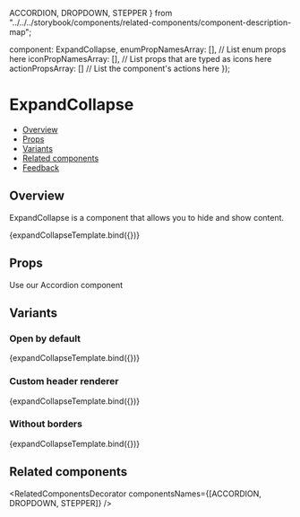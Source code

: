   ACCORDION,
  DROPDOWN,
  STEPPER
} from "../../../storybook/components/related-components/component-description-map";

  component: ExpandCollapse,
  enumPropNamesArray: [], // List enum props here
  iconPropNamesArray: [], // List props that are typed as icons here
  actionPropsArray: [] // List the component's actions here
});

<Meta
  title="Data Display/ExpandCollapse"
  component={ExpandCollapse}
  argTypes={metaSettings.argTypes}
  decorators={metaSettings.decorators}
/>

# ExpandCollapse

- [Overview](#overview)
- [Props](#props)
- [Variants](#variants)
- [Related components](#related-components)
- [Feedback](#feedback)

## Overview

ExpandCollapse is a component that allows you to hide and show content.

<Canvas>
  <Story name="Overview" args={{ title: "Expand collapse" }}>
    {expandCollapseTemplate.bind({})}
  </Story>
</Canvas>

## Props

<ArgsTable story="Overview" />

<Tip title="Want to combine multiple ExpandCollapse?">
  Use our
  <Link size={Link.sizes.SMALL} href="/?path=/docs/data-display-accordion--overview">
    Accordion
  </Link>
  component
</Tip>

## Variants

### Open by default

<Canvas>
  <Story name="Open by default" args={{ defaultOpenState: true, title: "ExpandCollapse title" }}>
    {expandCollapseTemplate.bind({})}
  </Story>
</Canvas>

### Custom header renderer

<Canvas>
  <Story
    name="Custom header renderer"
    args={{
      headerComponentRenderer: ExpandCollapseCustomHeadingComponent
    }}
  >
    {expandCollapseTemplate.bind({})}
  </Story>
</Canvas>

### Without borders

<Canvas>
  <Story
    name="Without borders"
    args={{
      title: "ExpandCollapse title",
      hideBorder: true
    }}
  >
    {expandCollapseTemplate.bind({})}
  </Story>
</Canvas>

## Related components

<RelatedComponentsDecorator componentsNames={[ACCORDION, DROPDOWN, STEPPER]} />
